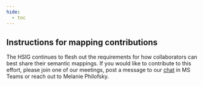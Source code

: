 ```yaml
---
hide:
  - toc
---
```


## Instructions for mapping contributions 

The HSIG continues to flesh out the requirements for how collaborators can best share their semantic mappings. If you would like to contribute to this effort, please join one of our meetings, post a message to our [chat](https://teams.microsoft.com/l/channel/19%3A2b9db953a46441c8be51cb3d3785cac3%40thread.tacv2/General?groupId=198ebad0-c5b9-4991-8a5e-55e6d71cb817&tenantId=a30f0094-9120-4aab-ba4c-e5509023b2d5) in MS Teams or reach out to Melanie Philofsky.  

